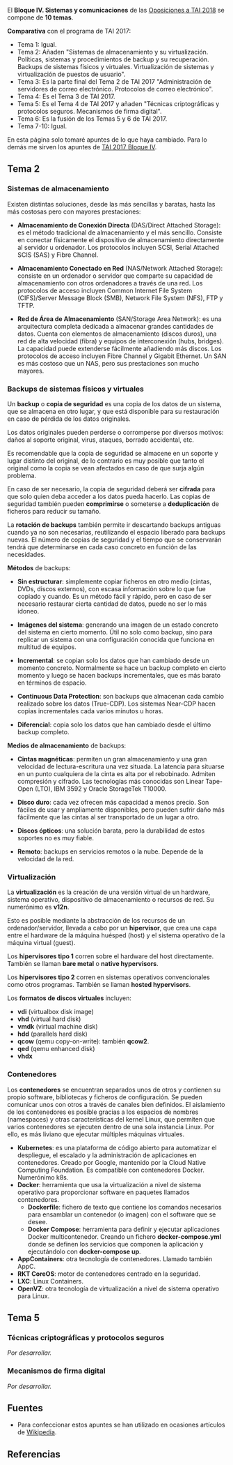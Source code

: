 {{headernoindex|1=TAI 2018. Bloque IV. Sistemas y comunicaciones}}
{{oposiciones}}

El '''Bloque IV. Sistemas y comunicaciones''' de las [[oposiciones|Oposiciones a TAI 2018]] se compone de '''10 temas'''.

'''Comparativa''' con el programa de TAI 2017:

* Tema 1: Igual.
* Tema 2: Añaden "Sistemas de almacenamiento y su virtualización. Políticas, sistemas y procedimientos de backup y su recuperación. Backups de sistemas físicos y virtuales. Virtualización de sistemas y virtualización de puestos de usuario".
* Tema 3: Es la parte final del Tema 2 de TAI 2017 "Administración de servidores de correo electrónico. Protocolos de correo electrónico".
* Tema 4: Es el Tema 3 de TAI 2017.
* Tema 5: Es el Tema 4 de TAI 2017 y añaden "Técnicas criptográficas y protocolos seguros. Mecanismos de firma digital".
* Tema 6: Es la fusión de los Temas 5 y 6 de TAI 2017.
* Tema 7-10: Igual.

En esta página solo tomaré apuntes de lo que haya cambiado. Para lo demás me sirven los apuntes de [[tai2017-bloque4|TAI 2017 Bloque IV]].

== Tema 2 ==

{{recuadro|1='''Tema 2.''' Administración de bases de datos. Funciones y responsabilidades. '''Sistemas de almacenamiento y su virtualización. Políticas, sistemas y procedimientos de backup y su recuperación. Backup de sistemas físicos y virtuales. Virtualización de sistemas y virtualización de puestos de usuario'''.}}

=== Sistemas de almacenamiento ===

Existen distintas soluciones, desde las más sencillas y baratas, hasta las más costosas pero con mayores prestaciones:

* '''Almacenamiento de Conexión Directa''' (DAS/Direct Attached Storage): es el método tradicional de almacenamiento y el más sencillo. Consiste en conectar físicamente el dispositivo de almacenamiento directamente al servidor u ordenador. Los protocolos incluyen SCSI, Serial Attached SCIS (SAS) y Fibre Channel.

* '''Almacenamiento Conectado en Red''' (NAS/Network Attached Storage): consiste en un ordenador o servidor que comparte su capacidad de almacenamiento con otros ordenadores a través de una red. Los protocolos de acceso incluyen Common Internet File System (CIFS)/Server Message Block (SMB), Network File System (NFS), FTP y TFTP.

* '''Red de Área de Almacenamiento''' (SAN/Storage Area Network): es una arquitectura completa dedicada a almacenar grandes cantidades de datos. Cuenta con elementos de almacenamiento (discos duros), una red de alta velocidad (fibra) y equipos de interconexión (hubs, bridges). La capacidad puede extenderse fácilmente añadiendo más discos. Los protocolos de acceso incluyen Fibre Channel y Gigabit Ethernet. Un SAN es más costoso que un NAS, pero sus prestaciones son mucho mayores.

=== Backups de sistemas físicos y virtuales ===

Un '''backup''' o '''copia de seguridad''' es una copia de los datos de un sistema, que se almacena en otro lugar, y que está disponible para su restauración en caso de pérdida de los datos originales.

Los datos originales pueden perderse o corromperse por diversos motivos: daños al soporte original, virus, ataques, borrado accidental, etc.

Es recomendable que la copia de seguridad se almacene en un soporte y lugar distinto del original, de lo contrario es muy posible que tanto el original como la copia se vean afectados en caso de que surja algún problema.

En caso de ser necesario, la copia de seguridad deberá ser '''cifrada''' para que solo quien deba acceder a los datos pueda hacerlo. Las copias de seguridad también pueden '''comprimirse''' o someterse a '''deduplicación''' de ficheros para reducir su tamaño.

La '''rotación de backups''' también permite ir descartando backups antiguas cuando ya no son necesarias, reutilizando el espacio liberado para backups nuevas. El número de copias de seguridad y el tiempo que se conservarán tendrá que determinarse en cada caso concreto en función de las necesidades.

'''Métodos''' de backups:

* '''Sin estructurar''': simplemente copiar ficheros en otro medio (cintas, DVDs, discos externos), con escasa información sobre lo que fue copiado y cuando. Es un método fácil y rápido, pero en caso de ser necesario restaurar cierta cantidad de datos, puede no ser lo más idoneo.

* '''Imágenes del sistema''': generando una imagen de un estado concreto del sistema en cierto momento. Útil no solo como backup, sino para replicar un sistema con una configuración conocida que funciona en multitud de equipos.

* '''Incremental''': se copian solo los datos que han cambiado desde un momento concreto. Normalmente se hace un backup completo en cierto momento y luego se hacen backups incrementales, que es más barato en términos de espacio.

* '''Continuous Data Protection''': son backups que almacenan cada cambio realizado sobre los datos (True-CDP). Los sistemas Near-CDP hacen copias incrementales cada varios minutos u horas.

* '''Diferencial''': copia solo los datos que han cambiado desde el último backup completo.

'''Medios de almacenamiento''' de backups:

* '''Cintas magnéticas''': permiten un gran almacenamiento y una gran velocidad de lectura-escritura una vez situada. La latencia para situarse en un punto cualquiera de la cinta es alta por el rebobinado. Admiten compresión y cifrado. Las tecnologías más conocidas son Linear Tape-Open (LTO), IBM 3592 y Oracle StorageTek T10000.

* '''Disco duro''': cada vez ofrecen más capacidad a menos precio. Son fáciles de usar y ampliamente disponibles, pero pueden sufrir daño más fácilmente que las cintas al ser transportado de un lugar a otro.

* '''Discos ópticos''': una solución barata, pero la durabilidad de estos soportes no es muy fiable.

* '''Remoto''': backups en servicios remotos o la nube. Depende de la velocidad de la red.

<!--
BACKUP

https://www.ibm.com/support/knowledgecenter/es/ssw_aix_71/com.ibm.aix.osdevice/backpol.htm

https://www.capside.com/es/labs/backups-101-que-debemos-tener-en-cuenta-politicas-retencion-storage-restauracion-y-herramientas/

https://www.ibiblio.org/pub/linux/docs/LuCaS/Manuales-LuCAS/doc-unixsec/unixsec-html/node100.html

RTO tiempo de recuperacion

https://es.wikipedia.org/wiki/Plan_de_recuperaci%C3%B3n_ante_desastres

    Punto Objetivo de Recuperación (RPO, Recovery Point Objective). RPO es una medida que indica el máximo periodo de tiempo que una organización está dispuesta a perder datos. Podría simplificarse como lo que la organización está dispuesta a perder en cantidad de datos. Para reducir un RPO es necesario aumentar el sincronismo de réplica de datos.
    Tiempo objetivo de recuperación (RTO, Recovery Time Objective) es el tiempo que pasará una infraestructura antes de estar disponible. Para reducir el RTO, se requiere que la Infraestructura (Tecnológica, Logística, Física) esté disponible en el menor tiempo posible pasado el evento de interrupción.

https://en.wikipedia.org/wiki/Disaster_recovery#How_RTO_and_RPO_values_affect_computer_system_design

concepto de snapshots

herramientas varias https://github.com/Contali/awesome-storage y https://en.wikipedia.org/wiki/List_of_backup_software
bacula, zenko, urbackup, amanda, bareos
clonezilla, gparted, AOMEI Backupper

-->

=== Virtualización ===

La '''virtualización''' es la creación de una versión virtual de un hardware, sistema operativo, dispositivo de almacenamiento o recursos de red. Su numerónimo es '''v12n'''.

Esto es posible mediante la abstracción de los recursos de un ordenador/servidor, llevada a cabo por un '''hipervisor''', que crea una capa entre el hardware de la máquina huésped (host) y el sistema operativo de la máquina virtual (guest).

Los '''hipervisores tipo 1''' corren sobre el hardware del host directamente. También se llaman '''bare metal''' o '''native hypervisors'''.

Los '''hipervisores tipo 2''' corren en sistemas operativos convencionales como otros programas. También se llaman '''hosted hypervisors'''.

Los '''formatos de discos virtuales''' incluyen:

* '''vdi''' (virtualbox disk image)
* '''vhd''' (virtual hard disk)
* '''vmdk''' (virtual machine disk)
* '''hdd''' (parallels hard disk)
* '''qcow''' (qemu copy-on-write): también '''qcow2'''.
* '''qed''' (qemu enhanced disk)
* '''vhdx'''

<!--
VIRTUALIZACION

maquinas e hipervisores: vmware esx, virtualbox, qemu, hyper 2008/2012, oracle vmware, hyper-v, xenserver, rdp

proxmox, kvm

https://es.wikipedia.org/wiki/LXC

https://en.wikipedia.org/wiki/OS-level_virtualisation#Implementations

https://www.youtube.com/watch?v=c0fs2uRBpBQ Instalación Completa Citrix XenServer

https://www.youtube.com/watch?v=vBqVXs1jRKE VMware

https://www.youtube.com/watch?v=nThLrNQaX_U qemu

https://www.youtube.com/watch?v=QgX0wDz4B2U Hyper-V

https://www.youtube.com/watch?v=gsP46ltENRY RDP Remote Desktop Protocol

-->

=== Contenedores ===

Los '''contenedores''' se encuentran separados unos de otros y contienen su propio software, bibliotecas y ficheros de configuración. Se pueden comunicar unos con otros a través de canales bien definidos. El aislamiento de los contenedores es posible gracias a los espacios de nombres (namespaces) y otras características del kernel Linux, que permiten que varios contenedores se ejecuten dentro de una sola instancia Linux. Por ello, es más liviano que ejecutar múltiples máquinas virtuales.

* '''Kubernetes''': es una plataforma de código abierto para automatizar el despliegue, el escalado y la administración de aplicaciones en contenedores. Creado por Google, mantenido por la Cloud Native Computing Foundation. Es compatible con contenedores Docker. Numerónimo k8s.
* '''Docker''': herramienta que usa la virtualización a nivel de sistema operativo para proporcionar software en paquetes llamados contenedores.
** '''Dockerfile''': fichero de texto que contiene los comandos necesarios para ensamblar un contenedor (o imagen) con el software que se desee.
** '''Docker Compose''': herramienta para definir y ejecutar aplicaciones Docker multicontenedor. Creando un fichero '''docker-compose.yml''' donde se definen los servicios que componen la aplicación y ejecutándolo con '''docker-compose up'''.
* '''AppContainers''': otra tecnología de contenedores. Llamado también AppC.
* '''RKT CoreOS''': motor de contenedores centrado en la seguridad.
* '''LXC''': Linux Containers.
* '''OpenVZ''': otra tecnología de virtualización a nivel de sistema operativo para Linux.

== Tema 5 ==

{{recuadro|1='''Tema 5.''' Conceptos de seguridad de los sistemas de información. Seguridad física. Seguridad lógica. Amenazas y vulnerabilidades. '''Técnicas criptográficas y protocolos seguros. Mecanismos de firma digital'''. Infraestructura física de un CPD: acondicionamiento y equipamiento. Sistemas de gestión de incidencias. Control remoto de puestos de usuario.}}

=== Técnicas criptográficas y protocolos seguros ===

''Por desarrollar.''

=== Mecanismos de firma digital ===

''Por desarrollar.''

== Fuentes ==

* Para confeccionar estos apuntes se han utilizado en ocasiones artículos de [https://www.wikipedia.org Wikipedia].

== Referencias ==
{{reflist}}
{{reflist-end}}

{{oposiciones}}
{{footer}}
